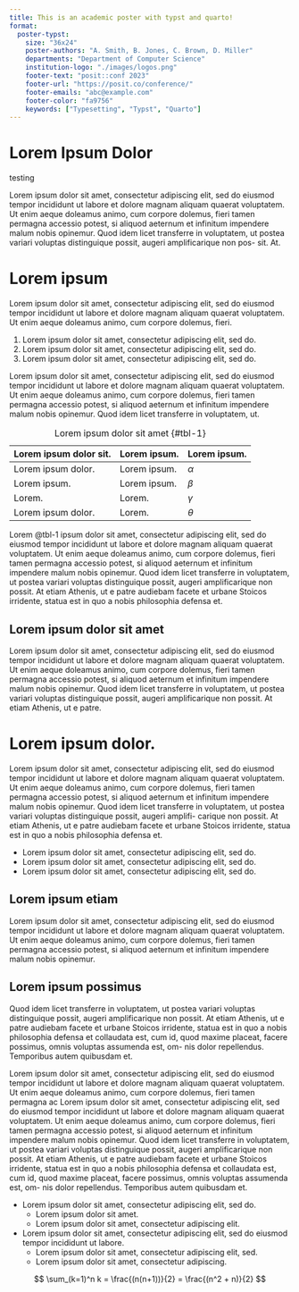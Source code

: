 ```yaml
---
title: This is an academic poster with typst and quarto!
format:
  poster-typst: 
    size: "36x24"
    poster-authors: "A. Smith, B. Jones, C. Brown, D. Miller"
    departments: "Department of Computer Science"
    institution-logo: "./images/logos.png"
    footer-text: "posit::conf 2023"
    footer-url: "https://posit.co/conference/"
    footer-emails: "abc@example.com"
    footer-color: "fa9756"
    keywords: ["Typesetting", "Typst", "Quarto"]
---
```


# Lorem Ipsum Dolor

testing



Lorem ipsum dolor sit amet, consectetur adipiscing elit, sed do eiusmod tempor incididunt ut labore et dolore magnam aliquam quaerat voluptatem. Ut enim aeque doleamus animo, cum corpore dolemus, fieri tamen permagna accessio potest, si aliquod aeternum et infinitum impendere malum nobis opinemur. Quod idem licet transferre in voluptatem, ut postea variari voluptas distinguique possit, augeri amplificarique non pos- sit. At.

# Lorem ipsum

Lorem ipsum dolor sit amet, consectetur adipiscing elit, sed do eiusmod tempor incididunt ut labore et dolore magnam aliquam quaerat voluptatem. Ut enim aeque doleamus animo, cum corpore dolemus, fieri.

1. Lorem ipsum dolor sit amet, consectetur adipiscing elit, sed do.
1. Lorem ipsum dolor sit amet, consectetur adipiscing elit, sed do.
1. Lorem ipsum dolor sit amet, consectetur adipiscing elit, sed do.

Lorem ipsum dolor sit amet, consectetur adipiscing elit, sed do eiusmod tempor incididunt ut labore et dolore magnam aliquam quaerat voluptatem. Ut enim aeque doleamus animo, cum corpore dolemus, fieri tamen permagna accessio potest, si aliquod aeternum et infinitum impendere malum nobis opinemur. Quod idem licet transferre in voluptatem, ut.

| Lorem ipsum dolor sit. | Lorem ipsum. | Lorem ipsum. |
|------------------------|--------------|--------------|
| Lorem ipsum dolor.     | Lorem ipsum. | $\alpha$     |
| Lorem ipsum.           | Lorem ipsum. | $\beta$      |
| Lorem.                 | Lorem.       | $\gamma$     |
| Lorem ipsum dolor.     | Lorem.       | $\theta$     |

: Lorem ipsum dolor sit amet {#tbl-1}

Lorem @tbl-1 ipsum dolor sit amet, consectetur adipiscing elit, sed do eiusmod tempor incididunt ut labore et dolore magnam aliquam quaerat voluptatem. Ut enim aeque doleamus animo, cum corpore dolemus, fieri tamen permagna accessio potest, si aliquod aeternum et infinitum impendere malum nobis opinemur. Quod idem licet transferre in voluptatem, ut postea variari voluptas distinguique possit, augeri amplificarique non possit. At etiam Athenis, ut e patre audiebam facete et urbane Stoicos irridente, statua est in quo a nobis philosophia defensa et.

## Lorem ipsum dolor sit amet

Lorem ipsum dolor sit amet, consectetur adipiscing elit, sed do eiusmod tempor incididunt ut labore et dolore magnam aliquam quaerat voluptatem. Ut enim aeque doleamus animo, cum corpore dolemus, fieri tamen permagna accessio potest, si aliquod aeternum et infinitum impendere malum nobis opinemur. Quod idem licet transferre in voluptatem, ut postea variari voluptas distinguique possit, augeri amplificarique non possit. At etiam Athenis, ut e patre.


# Lorem ipsum dolor.

::: {.block fill="luma(230)" inset="8pt" radius="4pt"}

Lorem ipsum dolor sit amet, consectetur adipiscing elit, sed do eiusmod tempor incididunt ut labore et dolore magnam aliquam quaerat voluptatem. Ut enim aeque doleamus animo, cum corpore dolemus, fieri tamen permagna accessio potest, si aliquod aeternum et infinitum impendere malum nobis opinemur. Quod idem licet transferre in voluptatem, ut postea variari voluptas distinguique possit, augeri amplifi- carique non possit. At etiam Athenis, ut e patre audiebam facete et urbane Stoicos irridente, statua est in quo a nobis philosophia defensa et.

- Lorem ipsum dolor sit amet, consectetur adipiscing elit, sed do.
- Lorem ipsum dolor sit amet, consectetur adipiscing elit, sed do.
- Lorem ipsum dolor sit amet, consectetur adipiscing elit, sed do.

:::

## Lorem ipsum etiam

Lorem ipsum dolor sit amet, consectetur adipiscing elit, sed do eiusmod tempor incididunt ut labore et dolore magnam aliquam quaerat voluptatem. Ut enim aeque doleamus animo, cum corpore dolemus, fieri tamen permagna accessio potest, si aliquod aeternum et infinitum impendere malum nobis opinemur. 

## Lorem ipsum possimus

Quod idem licet transferre in voluptatem, ut postea variari voluptas distinguique possit, augeri amplificarique non possit. At etiam Athenis, ut e patre audiebam facete et urbane Stoicos irridente, statua est in quo a nobis philosophia defensa et collaudata est, cum id, quod maxime placeat, facere possimus, omnis voluptas assumenda est, om- nis dolor repellendus. Temporibus autem quibusdam et.

Lorem ipsum dolor sit amet, consectetur adipiscing elit, sed do eiusmod tempor incididunt ut labore et dolore magnam aliquam quaerat voluptatem. Ut enim aeque doleamus animo, cum corpore dolemus, fieri tamen permagna ac
Lorem ipsum dolor sit amet, consectetur adipiscing elit, sed do eiusmod tempor incididunt ut labore et dolore magnam aliquam quaerat voluptatem. Ut enim aeque doleamus animo, cum corpore dolemus, fieri tamen permagna accessio potest, si aliquod aeternum et infinitum impendere malum nobis opinemur. Quod idem licet transferre in voluptatem, ut postea variari voluptas distinguique possit, augeri amplificarique non possit. At etiam Athenis, ut e patre audiebam facete et urbane Stoicos irridente, statua est in quo a nobis philosophia defensa et collaudata est, cum id, quod maxime placeat, facere possimus, omnis voluptas assumenda est, om- nis dolor repellendus. Temporibus autem quibusdam et.

- Lorem ipsum dolor sit amet, consectetur adipiscing elit, sed do.
  - Lorem ipsum dolor sit amet.
  -  Lorem ipsum dolor sit amet, consectetur adipiscing elit.
- Lorem ipsum dolor sit amet, consectetur adipiscing elit, sed do eiusmod tempor incididunt ut labore.
  - Lorem ipsum dolor sit amet, consectetur adipiscing elit, sed. 
  - Lorem ipsum dolor sit amet, consectetur adipiscing.

$$
\sum_(k=1)^n k = \frac{(n(n+1))}{2} = \frac{(n^2 + n)}{2}
$$
